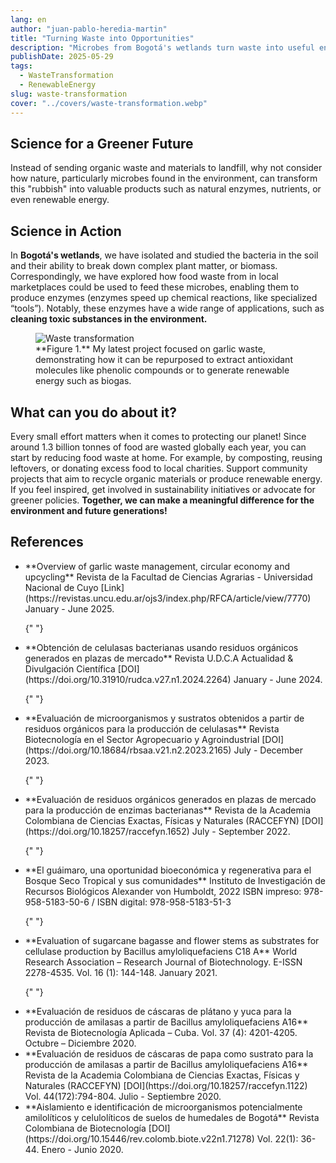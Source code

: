 ```yaml
---
lang: en
author: "juan-pablo-heredia-martin"
title: "Turning Waste into Opportunities"
description: "Microbes from Bogotá's wetlands turn waste into useful enzymes. Green science starts with what we throw away."
publishDate: 2025-05-29
tags:
  - WasteTransformation
  - RenewableEnergy
slug: waste-transformation
cover: "../covers/waste-transformation.webp"
---
```



## Science for a Greener Future

Instead of sending organic waste and materials to landfill, why not consider how nature, particularly microbes found in the environment, can transform this "rubbish" into valuable products such as natural enzymes, nutrients, or even renewable energy.

## Science in Action

In **Bogotá's wetlands**, we have isolated and studied the bacteria in the soil and their ability to break down complex plant matter, or biomass. Correspondingly, we have explored how food waste from in local marketplaces could be used to feed these microbes, enabling them to produce enzymes (enzymes speed up chemical reactions, like specialized “tools”). Notably, these enzymes have a wide range of applications, such as **cleaning toxic substances in the environment.**

<figure>
  <Image src={Waste} alt="Waste transformation" />
  <figcaption>
    **Figure 1.** My latest project focused on garlic waste, demonstrating how
    it can be repurposed to extract antioxidant molecules like phenolic
    compounds or to generate renewable energy such as biogas.
  </figcaption>
</figure>

## What can you do about it?

Every small effort matters when it comes to protecting our planet! Since around 1.3 billion tonnes of food are wasted globally each year, you can start by reducing food waste at home. For example, by composting, reusing leftovers, or donating excess food to local charities. Support community projects that aim to recycle organic materials or produce renewable energy. If you feel inspired, get involved in sustainability initiatives or advocate for greener policies. **Together, we can make a meaningful difference for the environment and future generations!**

## References

<ul class="references">
  <li>
      **Overview of garlic waste management, circular economy and upcycling**
      Revista de la Facultad de Ciencias Agrarias - Universidad Nacional de Cuyo
      [Link](https://revistas.uncu.edu.ar/ojs3/index.php/RFCA/article/view/7770)
      January - June 2025.
  </li>

{" "}
<li>
  **Obtención de celulasas bacterianas usando residuos orgánicos generados en
  plazas de mercado** Revista U.D.C.A Actualidad & Divulgación Científica
  [DOI](https://doi.org/10.31910/rudca.v27.n1.2024.2264) January - June 2024.
</li>

{" "}
<li>
  **Evaluación de microorganismos y sustratos obtenidos a partir de residuos
  orgánicos para la producción de celulasas** Revista Biotecnología en el Sector
  Agropecuario y Agroindustrial
  [DOI](https://doi.org/10.18684/rbsaa.v21.n2.2023.2165) July - December 2023.
</li>

{" "}
<li>
  **Evaluación de residuos orgánicos generados en plazas de mercado para la
  producción de enzimas bacterianas** Revista de la Academia Colombiana de
  Ciencias Exactas, Físicas y Naturales (RACCEFYN)
  [DOI](https://doi.org/10.18257/raccefyn.1652) July - September 2022.
</li>

{" "}
<li>
  **El guáimaro, una oportunidad bioeconómica y regenerativa para el Bosque Seco
  Tropical y sus comunidades** Instituto de Investigación de Recursos Biológicos
  Alexander von Humboldt, 2022 ISBN impreso: 978-958-5183-50-6 / ISBN digital:
  978-958-5183-51-3
</li>

{" "}
<li>
  **Evaluation of sugarcane bagasse and flower stems as substrates for cellulase
  production by Bacillus amyloliquefaciens C18 A** World Research Association –
  Research Journal of Biotechnology. E-ISSN 2278-4535. Vol. 16 (1): 144-148.
  January 2021.
</li>

{" "}
<li>
  **Evaluación de residuos de cáscaras de plátano y yuca para la producción de
  amilasas a partir de Bacillus amyloliquefaciens A16** Revista de Biotecnología
  Aplicada – Cuba. Vol. 37 (4): 4201-4205. Octubre – Diciembre 2020.
</li>

  <li>
    **Evaluación de residuos de cáscaras de papa como sustrato para la producción de amilasas a partir de Bacillus amyloliquefaciens A16**  
    Revista de la Academia Colombiana de Ciencias Exactas, Físicas y Naturales (RACCEFYN)  
    [DOI](https://doi.org/10.18257/raccefyn.1122)  
    Vol. 44(172):794-804. Julio - Septiembre 2020.

  </li>
  <li>
    **Aislamiento e identificación de microorganismos potencialmente amilolíticos y celulolíticos de suelos de humedales de Bogotá**  
    Revista Colombiana de Biotecnología  
    [DOI](https://doi.org/10.15446/rev.colomb.biote.v22n1.71278)  
    Vol. 22(1): 36-44. Enero - Junio 2020.
  </li>
</ul>
